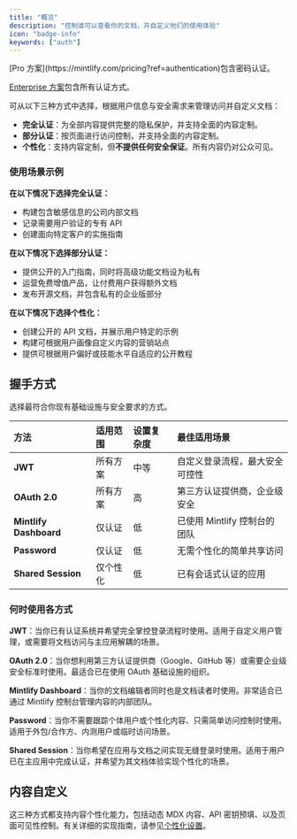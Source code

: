 ```yaml
---
title: "概览"
description: "控制谁可以查看你的文档，并自定义他们的使用体验"
icon: "badge-info"
keywords: ["auth"]
---
```


<Info>
  [Pro 方案](https://mintlify.com/pricing?ref=authentication)包含密码认证。

  [Enterprise 方案](https://mintlify.com/pricing?ref=authentication)包含所有认证方式。
</Info>

可从以下三种方式中选择，根据用户信息与安全需求来管理访问并自定义文档：

- **完全认证**：为全部内容提供完整的隐私保护，并支持全面的内容定制。
- **部分认证**：按页面进行访问控制，并支持全面的内容定制。
- **个性化**：支持内容定制，但**不提供任何安全保证**。所有内容仍对公众可见。

### 使用场景示例

**在以下情况下选择完全认证：**

- 构建包含敏感信息的公司内部文档
- 记录需要用户验证的专有 API
- 创建面向特定客户的实施指南

**在以下情况下选择部分认证：**

- 提供公开的入门指南，同时将高级功能文档设为私有
- 运营免费增值产品，让付费用户获得额外文档
- 发布开源文档，并包含私有的企业版部分

**在以下情况下选择个性化：**

- 创建公开的 API 文档，并展示用户特定的示例
- 构建可根据用户画像自定义内容的营销站点
- 提供可根据用户偏好或技能水平自适应的公开教程

## 握手方式

选择最符合你现有基础设施与安全要求的方式。

| 方法 | 适用范围 | 设置复杂度 | 最佳适用场景 |
|:-------|:--------------|:-----------------|:----------|
| **JWT** | 所有方案 | 中等 | 自定义登录流程，最大安全可控性 |
| **OAuth 2.0** | 所有方案 | 高 | 第三方认证提供商，企业级安全 |
| **Mintlify Dashboard** | 仅认证 | 低 | 已使用 Mintlify 控制台的团队 |
| **Password** | 仅认证 | 低 | 无需个性化的简单共享访问 |
| **Shared Session** | 仅个性化 | 低 | 已有会话式认证的应用 |

### 何时使用各方式

**JWT**：当你已有认证系统并希望完全掌控登录流程时使用。适用于自定义用户管理，或需要将文档访问与主应用解耦的场景。

**OAuth 2.0**：当你想利用第三方认证提供商（Google、GitHub 等）或需要企业级安全标准时使用。最适合已在使用 OAuth 基础设施的组织。

**Mintlify Dashboard**：当你的文档编辑者同时也是文档读者时使用。非常适合已通过 Mintlify 控制台管理内容的内部团队。

**Password**：当你不需要跟踪个体用户或个性化内容、只需简单访问控制时使用。适用于外包/合作方、内测用户或临时访问场景。

**Shared Session**：当你希望在应用与文档之间实现无缝登录时使用。适用于用户已在主应用中完成认证，并希望为其文档体验实现个性化的场景。

## 内容自定义

这三种方式都支持内容个性化能力，包括动态 MDX 内容、API 密钥预填、以及页面可见性控制。有关详细的实现指南，请参见[个性化设置](/zh/authentication-personalization/personalization-setup)。
